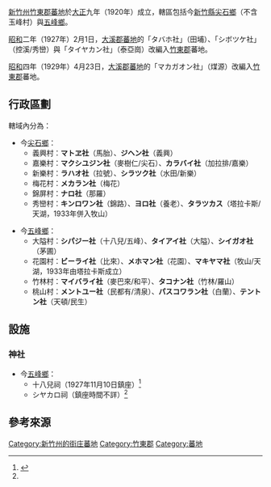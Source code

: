 {{noteTA
|1=zh-hans:庄; zh-hant:庄;
}}
[[新竹州|新竹州]][[竹東郡|竹東郡]][[蕃地|蕃地]]於[[大正|大正]]九年（1920年）成立，轄區包括今[[新竹縣|新竹縣]][[尖石鄉|尖石鄉]]（不含玉峰村）與[[五峰鄉_(台灣)|五峰鄉]]。

[[昭和|昭和]]二年（1927年）2月1日，[[大溪郡|大溪郡]][[蕃地_(大溪郡)|蕃地]]的「タバホ社」（田埔）、「シボツケ社」（控溪/秀巒）與「タイヤカン社」（泰亞崗）改編入[[竹東郡|竹東郡]]蕃地。

[[昭和|昭和]]四年（1929年）4月23日，[[大溪郡|大溪郡]][[蕃地_(大溪郡)|蕃地]]的「マカガオン社」（煤源）改編入[[竹東郡|竹東郡]]蕃地。

==行政區劃==
轄域內分為：
*今[[尖石鄉|尖石鄉]]：
**義興村：'''マトヱ社'''（馬胎）、'''ジヘン社'''（義興）
**嘉樂村：'''マクシユジン社'''（麥樹仁/尖石）、'''カラバイ社'''（加拉排/嘉樂）
**新樂村：'''ラハオ社'''（拉號）、'''シラツク社'''（水田/新樂）
**梅花村：'''メカラン社'''（梅花）
**錦屏村：'''ナロ社'''（那羅）
**秀巒村：'''キンロワン社'''（錦路）、'''ヨロ社'''（養老）、'''タラツカス'''（塔拉卡斯/天湖，1933年併入牧山）

*今[[五峰鄉_(台灣)|五峰鄉]]：
**大隘村：'''シパジー社'''（十八兒/五峰）、'''タイアイ社'''（大隘）、'''シイガオ社'''（茅圃）
**花園村：'''ビーライ社'''（比來）、'''メホマン社'''（花園）、'''マキヤマ社'''（牧山/天湖，1933年由塔拉卡斯成立）
**竹林村：'''マイバライ社'''（麥巴來/和平）、'''タコナン社'''（竹林/羅山）
**桃山村：'''メントユー社'''（民都有/清泉）、'''パスコワラン社'''（白蘭）、'''テントン社'''（天頓/民生）

==設施==
===神社===
*今[[五峰鄉_(台灣)|五峰鄉]]：
**十八兒祠（1927年11月10日鎮座）<ref name ="遠渡來台的日本諸神">{{cite book |author=金子展也 |translator=陳嫻若 |title=《遠渡來台的日本諸神》 |year=2020 |publisher=野人文化 |location=[[新北市|新北市]] |isbn=9789863844372 |language=zh-tw}}</ref>{{Rp|301}}
**シヤカロ祠（鎮座時間不詳）<ref name ="遠渡來台的日本諸神"/>{{Rp|302}}

== 參考來源 ==
{{reflist}}

{{竹東郡}}
{{新竹州}}
[[Category:新竹州的街庄蕃地|Category:新竹州的街庄蕃地]]
[[Category:竹東郡|Category:竹東郡]]
[[Category:蕃地|Category:蕃地]]